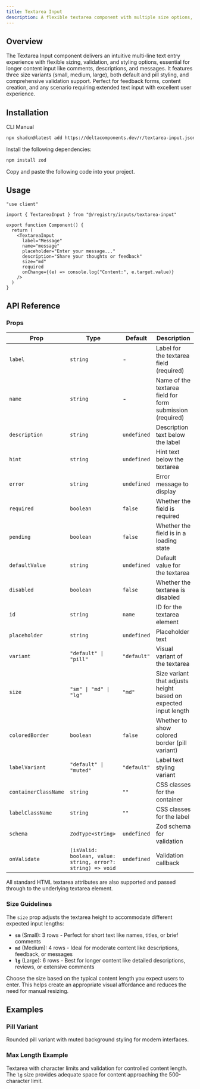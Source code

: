 ```yaml
---
title: Textarea Input
description: A flexible textarea component with multiple size options, validation, variants, and Zod integration for multi-line text input.
---
```


<ComponentPreview name="textarea-input-demo" />

## Overview

The Textarea Input component delivers an intuitive multi-line text entry experience with flexible sizing, validation, and styling options, essential for longer content input like comments, descriptions, and messages. It features three size variants (small, medium, large), both default and pill styling, and comprehensive validation support. Perfect for feedback forms, content creation, and any scenario requiring extended text input with excellent user experience.

## Installation

<Tabs defaultValue="cli">

<TabsList>
  <TabsTrigger value="cli">CLI</TabsTrigger>
  <TabsTrigger value="manual">Manual</TabsTrigger>
</TabsList>

<TabsContent value="cli">

```bash
npx shadcn@latest add https://deltacomponents.dev/r/textarea-input.json
```

</TabsContent>

<TabsContent value="manual">

<Steps>

<Step>Install the following dependencies:</Step>

```bash
npm install zod
```

<Step>Copy and paste the following code into your project.</Step>

<ComponentSource name="textarea-input" />

</Steps>

</TabsContent>

</Tabs>

## Usage

```tsx
"use client"

import { TextareaInput } from "@/registry/inputs/textarea-input"

export function Component() {
  return (
    <TextareaInput
      label="Message"
      name="message"
      placeholder="Enter your message..."
      description="Share your thoughts or feedback"
      size="md"
      required
      onChange={(e) => console.log("Content:", e.target.value)}
    />
  )
}
```

## API Reference

### Props

<div className="overflow-x-auto">

| Prop                 | Type                                                        | Default     | Description                                                     |
| -------------------- | ----------------------------------------------------------- | ----------- | --------------------------------------------------------------- |
| `label`              | `string`                                                    | -           | Label for the textarea field (required)                         |
| `name`               | `string`                                                    | -           | Name of the textarea field for form submission (required)       |
| `description`        | `string`                                                    | `undefined` | Description text below the label                                |
| `hint`               | `string`                                                    | `undefined` | Hint text below the textarea                                    |
| `error`              | `string`                                                    | `undefined` | Error message to display                                        |
| `required`           | `boolean`                                                   | `false`     | Whether the field is required                                   |
| `pending`            | `boolean`                                                   | `false`     | Whether the field is in a loading state                         |
| `defaultValue`       | `string`                                                    | `undefined` | Default value for the textarea                                  |
| `disabled`           | `boolean`                                                   | `false`     | Whether the textarea is disabled                                |
| `id`                 | `string`                                                    | `name`      | ID for the textarea element                                     |
| `placeholder`        | `string`                                                    | `undefined` | Placeholder text                                                |
| `variant`            | `"default" \| "pill"`                                       | `"default"` | Visual variant of the textarea                                  |
| `size`               | `"sm" \| "md" \| "lg"`                                      | `"md"`      | Size variant that adjusts height based on expected input length |
| `coloredBorder`      | `boolean`                                                   | `false`     | Whether to show colored border (pill variant)                   |
| `labelVariant`       | `"default" \| "muted"`                                      | `"default"` | Label text styling variant                                      |
| `containerClassName` | `string`                                                    | `""`        | CSS classes for the container                                   |
| `labelClassName`     | `string`                                                    | `""`        | CSS classes for the label                                       |
| `schema`             | `ZodType<string>`                                           | `undefined` | Zod schema for validation                                       |
| `onValidate`         | `(isValid: boolean, value: string, error?: string) => void` | `undefined` | Validation callback                                             |

</div>

All standard HTML textarea attributes are also supported and passed through to the underlying textarea element.

### Size Guidelines

The `size` prop adjusts the textarea height to accommodate different expected input lengths:

- **`sm`** (Small): 3 rows - Perfect for short text like names, titles, or brief comments
- **`md`** (Medium): 4 rows - Ideal for moderate content like descriptions, feedback, or messages
- **`lg`** (Large): 6 rows - Best for longer content like detailed descriptions, reviews, or extensive comments

Choose the size based on the typical content length you expect users to enter. This helps create an appropriate visual affordance and reduces the need for manual resizing.

## Examples

### Pill Variant

Rounded pill variant with muted background styling for modern interfaces.

<ComponentPreview name="textarea-input-pill-demo" />

### Max Length Example

Textarea with character limits and validation for controlled content length. The `lg` size provides adequate space for content approaching the 500-character limit.

<ComponentPreview name="textarea-input-max-demo" />
